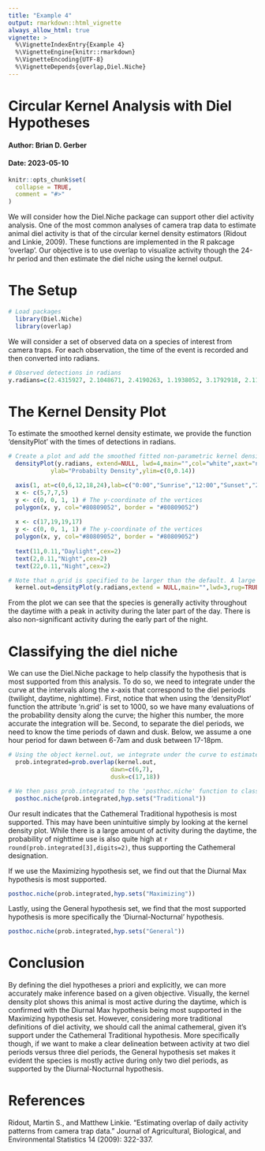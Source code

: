 ```yaml
---
title: "Example 4"
output: rmarkdown::html_vignette
always_allow_html: true
vignette: >
  %\VignetteIndexEntry{Example 4}
  %\VignetteEngine{knitr::rmarkdown}
  %\VignetteEncoding{UTF-8}
  %\VignetteDepends{overlap,Diel.Niche}
---
```


# Circular Kernel Analysis with Diel Hypotheses
#### Author: Brian D. Gerber
#### Date: 2023-05-10

```r
knitr::opts_chunk$set(
  collapse = TRUE,
  comment = "#>"
)
```


We will consider how the Diel.Niche package can support other diel activity analysis. One of the most common analyses of camera trap data to estimate animal diel activity is that of the circular kernel density estimators (Ridout and Linkie, 2009). These functions are implemented in the R pakcage 'overlap'. Our objective is to use overlap to visualize activity though the 24-hr period and then estimate the diel niche using the kernel output.


# The Setup

```r
# Load packages
  library(Diel.Niche)
  library(overlap)
```

We will consider a set of observed data on a species of interest from camera traps. For each observation, the time of the event is recorded and then converted into radians.

```r

# Observed detections in radians
y.radians=c(2.4315927, 2.1048671, 2.4190263, 1.1938052, 3.1792918, 2.1111503, 3.2861059, 3.9269908, 5.1836279, 4.1531855, 4.2223005, 5.3721234, 3.9835395, 3.6191147, 3.3363714, 5.2464597, 2.9719467, 3.4494687, 5.3092916, 3.9332740,  6.0004420, 3.8327430, 2.2179644, 4.1783182, 2.8148670, 2.4755750, 3.9144244, 2.0420352, 0.2513274, 1.5393804, 4.0212386, 3.8201767, 3.8264599, 4.2662828, 3.6316811, 3.5876988, 1.9540706, 3.8453094, 2.9593803, 2.7017697)
```

# The Kernel Density Plot

To estimate the smoothed kernel density estimate, we provide the function 'densityPlot' with the times of detections in radians.

```r

# Create a plot and add the smoothed fitted non-parametric kernel density estimate
  densityPlot(y.radians, extend=NULL, lwd=4,main="",col="white",xaxt="none",
            ylab="Probabilty Density",ylim=c(0,0.14))

  axis(1, at=c(0,6,12,18,24),lab=c("0:00","Sunrise","12:00","Sunset","24:00"))
  x <- c(5,7,7,5)
  y <- c(0, 0, 1, 1) # The y-coordinate of the vertices
  polygon(x, y, col="#80809052", border = "#80809052")
  
  x <- c(17,19,19,17)
  y <- c(0, 0, 1, 1) # The y-coordinate of the vertices
  polygon(x, y, col="#80809052", border = "#80809052")
  
  text(11,0.11,"Daylight",cex=2)
  text(2,0.11,"Night",cex=2)
  text(22,0.11,"Night",cex=2)

# Note that n.grid is specified to be larger than the default. A large number of density values are needed below when using the 'prob.overlap' function.  
  kernel.out=densityPlot(y.radians,extend = NULL,main="",lwd=3,rug=TRUE,add=TRUE,n.grid=1000)
```

From the plot we can see that the species is generally activity throughout the daytime with a peak in activity during the later part of the day. There is also non-significant activity during the early part of the night. 

# Classifying the diel niche

We can use the Diel.Niche package to help classify the hypothesis that is most supported from this analysis. To do so, we need to integrate under the curve at the intervals along the x-axis that correspond to the diel periods (twilight, daytime, nighttime). First, notice that when using the 'densityPlot' function the attribute 'n.grid' is set to 1000, so we have many evaluations of the probability density along the curve; the higher this number, the more accurate the integration will be. Second, to separate the diel periods, we need to know the time periods of dawn and dusk. Below, we assume a one hour period for dawn between 6-7am and dusk between 17-18pm. 

```r
# Using the object kernel.out, we integrate under the curve to estimate the three probabilities
  prob.integrated=prob.overlap(kernel.out,
                             dawn=c(6,7),
                             dusk=c(17,18))

# We then pass prob.integrated to the 'posthoc.niche' function to classify the hypothesis that is most supported under the Traditional hypothesis set
  posthoc.niche(prob.integrated,hyp.sets("Traditional"))

```

Our result indicates that the Cathemeral Traditional hypothesis is most supported. This may have been unintuitive simply by looking at the kernel density plot. While there is a large amount of activity during the daytime, the probability of nighttime use is also quite high at `r round(prob.integrated[3],digits=2)`, thus supporting the Cathemeral designation. 

If we use the Maximizing hypothesis set, we find out that the Diurnal Max hypothesis is most supported. 

```r
posthoc.niche(prob.integrated,hyp.sets("Maximizing"))
```

Lastly, using the General hypothesis set, we find that the most supported hypothesis is more specifically the 'Diurnal-Nocturnal' hypothesis. 

```r
posthoc.niche(prob.integrated,hyp.sets("General"))
```

# Conclusion

By defining the diel hypotheses a priori and explicitly, we can more accurately make inference based on a given objective. Visually, the kernel density plot shows this animal is most active during the daytime, which is confirmed with the Diurnal Max hypothesis being most supported in the Maximizing hypothesis set. However, considering more traditional definitions of diel activity, we should call the animal cathemeral, given it's support under the Cathemeral Traditional hypothesis. More specifically though, if we want to make a clear delineation between activity at two diel periods versus three diel periods, the General hypothesis set makes it evident the species is mostly active during only two diel periods, as supported by the Diurnal-Nocturnal hypothesis.


# References

Ridout, Martin S., and Matthew Linkie. "Estimating overlap of daily activity patterns from camera trap data." Journal of Agricultural, Biological, and Environmental Statistics 14 (2009): 322-337.
